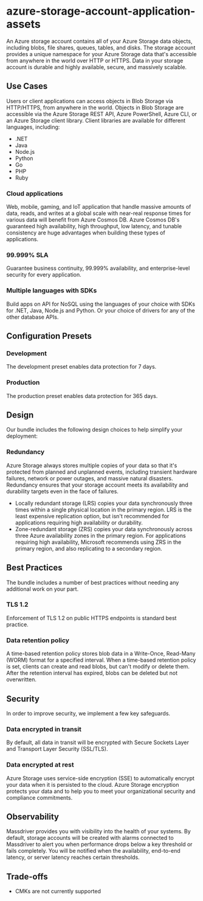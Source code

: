 # azure-storage-account-application-assets
An Azure storage account contains all of your Azure Storage data objects, including blobs, file shares, queues, tables, and disks. The storage account provides a unique namespace for your Azure Storage data that's accessible from anywhere in the world over HTTP or HTTPS. Data in your storage account is durable and highly available, secure, and massively scalable.

## Use Cases
Users or client applications can access objects in Blob Storage via HTTP/HTTPS, from anywhere in the world. Objects in Blob Storage are accessible via the Azure Storage REST API, Azure PowerShell, Azure CLI, or an Azure Storage client library. Client libraries are available for different languages, including:
* .NET
* Java
* Node.js
* Python
* Go
* PHP
* Ruby
### Cloud applications
Web, mobile, gaming, and IoT application that handle massive amounts of data, reads, and writes at a global scale with near-real response times for various data will benefit from Azure Cosmos DB. Azure Cosmos DB's guaranteed high availability, high throughput, low latency, and tunable consistency are huge advantages when building these types of applications.
### 99.999% SLA
Guarantee business continuity, 99.999% availability, and enterprise-level security for every application.
### Multiple languages with SDKs
Build apps on API for NoSQL using the languages of your choice with SDKs for .NET, Java, Node.js and Python. Or your choice of drivers for any of the other database APIs.

## Configuration Presets
### Development
The development preset enables data protection for 7 days.
### Production
The production preset enables data protection for 365 days.

## Design
Our bundle includes the following design choices to help simplify your deployment:
### Redundancy
Azure Storage always stores multiple copies of your data so that it's protected from planned and unplanned events, including transient hardware failures, network or power outages, and massive natural disasters. Redundancy ensures that your storage account meets its availability and durability targets even in the face of failures.
* Locally redundant storage (LRS) copies your data synchronously three times within a single physical location in the primary region. LRS is the least expensive replication option, but isn't recommended for applications requiring high availability or durability.
* Zone-redundant storage (ZRS) copies your data synchronously across three Azure availability zones in the primary region. For applications requiring high availability, Microsoft recommends using ZRS in the primary region, and also replicating to a secondary region.

## Best Practices
The bundle includes a number of best practices without needing any additional work on your part.
### TLS 1.2
Enforcement of TLS 1.2 on public HTTPS endpoints is standard best practice.
### Data retention policy
A time-based retention policy stores blob data in a Write-Once, Read-Many (WORM) format for a specified interval. When a time-based retention policy is set, clients can create and read blobs, but can't modify or delete them. After the retention interval has expired, blobs can be deleted but not overwritten.

## Security
In order to improve security, we implement a few key safeguards.
### Data encrypted in transit
By default, all data in transit will be encrypted with Secure Sockets Layer and Transport Layer Security (SSL/TLS).
### Data encrypted at rest
Azure Storage uses service-side encryption (SSE) to automatically encrypt your data when it is persisted to the cloud. Azure Storage encryption protects your data and to help you to meet your organizational security and compliance commitments.

## Observability
Massdriver provides you with visibility into the health of your systems. By default, storage accounts will be created with alarms connected to Massdriver to alert you when performance drops below a key threshold or fails completely. You will be notified when the availability, end-to-end latency, or server latency reaches certain thresholds.

## Trade-offs
* CMKs are not currently supported
